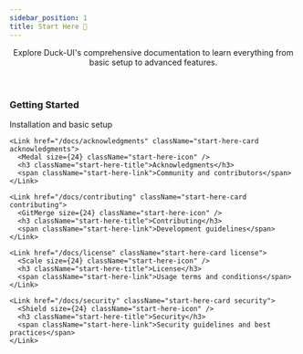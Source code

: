 ```yaml
---
sidebar_position: 1
title: Start Here 🚀
---
```



<div className="doc-intro">

<header className="intro-header">
  <p className="intro-description">
    Explore Duck-UI's comprehensive documentation to learn everything from basic
    setup to advanced features.
  </p>
</header>

  <div className="features-grid">
    <Link href="/docs/getting-started" className="start-here-card getting-started">
      <Rocket size={24} className="start-here-icon" />
      <h3 className="start-here-title">Getting Started</h3>
      <span className="start-here-link">Installation and basic setup</span>
    </Link>

    <Link href="/docs/acknowledgments" className="start-here-card acknowledgments">
      <Medal size={24} className="start-here-icon" />
      <h3 className="start-here-title">Acknowledgments</h3>
      <span className="start-here-link">Community and contributors</span>
    </Link>

    <Link href="/docs/contributing" className="start-here-card contributing">
      <GitMerge size={24} className="start-here-icon" />
      <h3 className="start-here-title">Contributing</h3>
      <span className="start-here-link">Development guidelines</span>
    </Link>

    <Link href="/docs/license" className="start-here-card license">
      <Scale size={24} className="start-here-icon" />
      <h3 className="start-here-title">License</h3>
      <span className="start-here-link">Usage terms and conditions</span>
    </Link>

    <Link href="/docs/security" className="start-here-card security">
      <Shield size={24} className="start-here-icon" />
      <h3 className="start-here-title">Security</h3>
      <span className="start-here-link">Security guidelines and best practices</span>
    </Link>
    


  </div>
</div>
